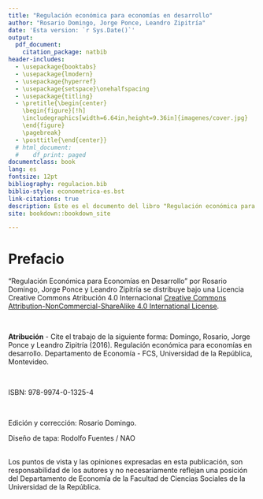 ```yaml
--- 
title: "Regulación económica para economías en desarrollo"
author: "Rosario Domingo, Jorge Ponce, Leandro Zipitría"
date: 'Esta version: `r Sys.Date()`'
output:
  pdf_document:
    citation_package: natbib
header-includes:
  - \usepackage{booktabs}
  - \usepackage{lmodern}
  - \usepackage{hyperref}
  - \usepackage{setspace}\onehalfspacing
  - \usepackage{titling}
  - \pretitle{\begin{center}
    \begin{figure}[!h]
    \includegraphics[width=6.64in,height=9.36in]{imagenes/cover.jpg} 
    \end{figure}
    \pagebreak}
  - \posttitle{\end{center}}
  # html_document:
  #    df_print: paged
documentclass: book
lang: es
fontsize: 12pt
bibliography: regulacion.bib
biblio-style: econometrica-es.bst
link-citations: true
description: Este es el documento del libro "Regulación económica para economías en desarrollo" de Domingo, Ponce y Zipitría.
site: bookdown::bookdown_site

---
```


<!-- ```{r fig.align='center', echo=FALSE, out.width='120%',fig.pos='h'} -->
<!-- knitr::include_graphics('imagenes/cover.jpg') -->
<!-- ``` -->


# Prefacio {-}

“Regulación Económica para Economías en Desarrollo” por Rosario Domingo, Jorge Ponce y Leandro Zipitría se distribuye bajo una Licencia Creative Commons Atribución 4.0 Internacional [Creative Commons Attribution-NonCommercial-ShareAlike 4.0 International License](http://creativecommons.org/licenses/by-nc-sa/4.0/).

\

**Atribución** - Cite el trabajo de la siguiente forma: Domingo, Rosario, Jorge Ponce y Leandro Zipitría (2016). Regulación económica para economías en desarrollo. Departamento de Economía - FCS, Universidad de la República, Montevideo.

\

ISBN: 978-9974-0-1325-4

\

Edición y corrección: Rosario Domingo.

Diseño de tapa: Rodolfo Fuentes / NAO

\
Los puntos de vista y las opiniones expresadas en esta publicación, son responsabilidad de los autores y no necesariamente reflejan una posición del Departamento de Economía de la Facultad de Ciencias Sociales de la Universidad de la República.

\newpage